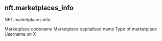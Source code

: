 ## nft.marketplaces_info 
NFT marketplaces info


<ParamField path="project">
Marketplace codename
</ParamField>
<ParamField path="name">
Marketplace capitalised name
</ParamField>
<ParamField path="marketplace_type">
Type of marketplace
</ParamField>
<ParamField path="x_username">
Username on X
</ParamField>
